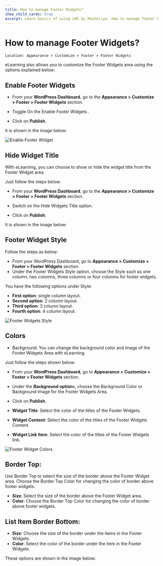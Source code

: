 ---
title: How to manage Footer Widgets?
show_child_cards: true
excerpt: Learn basics of using LMS by Masteriyo. How to manage Footer Widgets
---

# How to manage Footer Widgets?

    Location: Appearance > Customize > Footer > Footer Widgets

eLearning also allows you to customize the Footer Widgets area using the options explained below:

## Enable Footer Widgets

- From your **WordPress Dashboard**, go to the **Appearance > Customize > Footer > Footer Widgets** section.

- Toggle On the Enable Footer Widgets .

- Click on **Publish**.

It is shown in the image below:

![Enable Footer Widget](https://user-images.githubusercontent.com/109593521/183585549-700b21d9-884c-4cd0-b35f-10ab69a77a8a.gif)


## Hide Widget Title

WIth eLearning, you can choose to show or hide the widget title from the Footer Widget area.

Just follow the steps below:

- From your **WordPress Dashboard**, go to the **Appearance > Customize > Footer > Footer Widgets** section.

- Switch on the Hide Widgets Title option.

- Click on **Publish**.

It is shown in the image below:

## Footer Widget Style

Follow the steps as below:

- From your WordPress Dashboard, go to **Appearance > Customize > Footer > Footer Widgets** section.
- Under the Footer Widgets Style option, choose the Style such as one column, two columns, three columns or four columns for footer widgets.

You have the following options under Style:

- **First option**: single column layout.
- **Second option**: 2 column layout.
- **Third option**: 3 column layout.
- **Fourth option**: 4 column layout.

![Footer Widgets Style](https://user-images.githubusercontent.com/109593521/183586548-4ddbba48-9d79-4877-95f5-dcb48b0d8474.png)

## Colors

- Background: You can change the background color and image of the Footer Widgets Area with eLearning.

Just follow the steps shown below:

   - From your **WordPress Dashboard**, go to **Appearance > Customize > Footer > Footer Widgets** section.

   - Under the **Background option**s, choose the Background Color or Background Image for the Footer Widgets Area.

   - Click on **Publish**.

- **Widget Title**: Select the color of the titles of the Footer Widgets.
- **Widget Content**: Select the color of the titles of the Footer Widgets Content.
- **Widget Link Item**: Select the color of the titles of the Footer Widgets link.

![Footer Widget Colors](https://user-images.githubusercontent.com/109593521/183588624-8199cdee-a5ce-429d-94d2-9a8adb7c5b1e.gif)

## Border Top: 

Use Border Top to select the size of the border above the Footer Widget area. Choose the Border Top Color for changing the color of border above footer widgets.
 - **Size**: Select the size of the border above the Footer Widget area.
 - **Color**: Choose the Border Top Color for changing the color of border above footer widgets.

## List Item Border Bottom: 
- **Size**: Choose the size of the border under the items in the Footer Widgets.
- **Color**: Select the color of the border under the item in the Footer Widgets.   

These options are shown in the image below:





